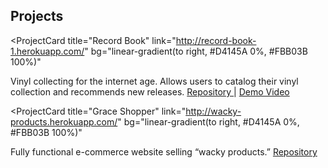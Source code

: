 ## Projects

<ProjectCard
  title="Record Book"
  link="http://record-book-1.herokuapp.com/"
  bg="linear-gradient(to right, #D4145A 0%, #FBB03B 100%)"
>
  Vinyl collecting for the internet age. Allows users to catalog their vinyl
  collection and recommends new releases.
  <a href="https://github.com/amayaea/Record-Book"> Repository </a>|
  <a href="https://www.youtube.com/watch?v=UqG9vItTdg8"> Demo Video </a>
</ProjectCard>

<ProjectCard
  title="Grace Shopper"
  link="http://wacky-products.herokuapp.com/"
  bg="linear-gradient(to right, #D4145A 0%, #FBB03B 100%)"
>
  Fully functional e-commerce website selling “wacky products.”
  <a href="https://github.com/grace-shopper-1906/grace-shopper"> Repository </a>
</ProjectCard>
